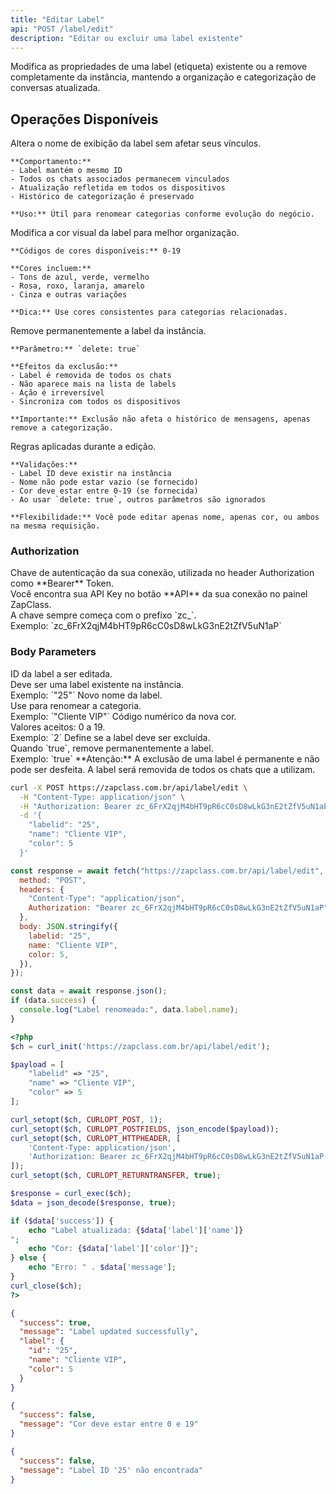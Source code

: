 ```yaml
---
title: "Editar Label"
api: "POST /label/edit"
description: "Editar ou excluir uma label existente"
---
```


Modifica as propriedades de uma label (etiqueta) existente ou a remove completamente da instância, mantendo a organização e categorização de conversas atualizada.

## Operações Disponíveis

<AccordionGroup>
  <Accordion title="Editar Nome" icon="pen">
    Altera o nome de exibição da label sem afetar seus vínculos.

    **Comportamento:**
    - Label mantém o mesmo ID
    - Todos os chats associados permanecem vinculados
    - Atualização refletida em todos os dispositivos
    - Histórico de categorização é preservado

    **Uso:** Útil para renomear categorias conforme evolução do negócio.

  </Accordion>

  <Accordion title="Alterar Cor" icon="palette">
    Modifica a cor visual da label para melhor organização.

    **Códigos de cores disponíveis:** 0-19

    **Cores incluem:**
    - Tons de azul, verde, vermelho
    - Rosa, roxo, laranja, amarelo
    - Cinza e outras variações

    **Dica:** Use cores consistentes para categorias relacionadas.

  </Accordion>

  <Accordion title="Excluir Label" icon="trash">
    Remove permanentemente a label da instância.

    **Parâmetro:** `delete: true`

    **Efeitos da exclusão:**
    - Label é removida de todos os chats
    - Não aparece mais na lista de labels
    - Ação é irreversível
    - Sincroniza com todos os dispositivos

    **Importante:** Exclusão não afeta o histórico de mensagens, apenas remove a categorização.

  </Accordion>

  <Accordion title="Validações e Regras" icon="circle-check">
    Regras aplicadas durante a edição.

    **Validações:**
    - Label ID deve existir na instância
    - Nome não pode estar vazio (se fornecido)
    - Cor deve estar entre 0-19 (se fornecida)
    - Ao usar `delete: true`, outros parâmetros são ignorados

    **Flexibilidade:** Você pode editar apenas nome, apenas cor, ou ambos na mesma requisição.

  </Accordion>
</AccordionGroup>

### Authorization

<ParamField path="api_key" type="string" required>
  Chave de autenticação da sua conexão, utilizada no header Authorization como
  **Bearer** Token. <br />
  Você encontra sua API Key no botão **API** da sua conexão no painel ZapClass. <br />
  A chave sempre começa com o prefixo `zc_`. <br />
  Exemplo: `zc_6FrX2qjM4bHT9pR6cC0sD8wLkG3nE2tZfV5uN1aP`
</ParamField>

### Body Parameters

<ParamField path="labelid" type="string" required>
  ID da label a ser editada. <br />
  Deve ser uma label existente na instância. <br />
  Exemplo: `"25"`
</ParamField>

<ParamField path="name" type="string">
  Novo nome da label. <br />
  Use para renomear a categoria. <br />
  Exemplo: `"Cliente VIP"`
</ParamField>

<ParamField path="color" type="integer">
  Código numérico da nova cor. <br />
  Valores aceitos: 0 a 19. <br />
  Exemplo: `2`
</ParamField>

<ParamField path="delete" type="boolean">
  Define se a label deve ser excluída. <br />
  Quando `true`, remove permanentemente a label. <br />
  Exemplo: `true`
</ParamField>

<Warning>
  **Atenção:** A exclusão de uma label é permanente e não pode ser desfeita. A
  label será removida de todos os chats que a utilizam.
</Warning>

<RequestExample>

```bash cURL
curl -X POST https://zapclass.com.br/api/label/edit \
  -H "Content-Type: application/json" \
  -H "Authorization: Bearer zc_6FrX2qjM4bHT9pR6cC0sD8wLkG3nE2tZfV5uN1aP" \
  -d '{
    "labelid": "25",
    "name": "Cliente VIP",
    "color": 5
  }'
```

```javascript JavaScript
const response = await fetch("https://zapclass.com.br/api/label/edit", {
  method: "POST",
  headers: {
    "Content-Type": "application/json",
    Authorization: "Bearer zc_6FrX2qjM4bHT9pR6cC0sD8wLkG3nE2tZfV5uN1aP",
  },
  body: JSON.stringify({
    labelid: "25",
    name: "Cliente VIP",
    color: 5,
  }),
});

const data = await response.json();
if (data.success) {
  console.log("Label renomeada:", data.label.name);
}
```

```php PHP
<?php
$ch = curl_init('https://zapclass.com.br/api/label/edit');

$payload = [
    "labelid" => "25",
    "name" => "Cliente VIP",
    "color" => 5
];

curl_setopt($ch, CURLOPT_POST, 1);
curl_setopt($ch, CURLOPT_POSTFIELDS, json_encode($payload));
curl_setopt($ch, CURLOPT_HTTPHEADER, [
    'Content-Type: application/json',
    'Authorization: Bearer zc_6FrX2qjM4bHT9pR6cC0sD8wLkG3nE2tZfV5uN1aP'
]);
curl_setopt($ch, CURLOPT_RETURNTRANSFER, true);

$response = curl_exec($ch);
$data = json_decode($response, true);

if ($data['success']) {
    echo "Label atualizada: {$data['label']['name']}
";
    echo "Cor: {$data['label']['color']}";
} else {
    echo "Erro: " . $data['message'];
}
curl_close($ch);
?>
```

</RequestExample>

<ResponseExample>

```json 200
{
  "success": true,
  "message": "Label updated successfully",
  "label": {
    "id": "25",
    "name": "Cliente VIP",
    "color": 5
  }
}
```

```json 400
{
  "success": false,
  "message": "Cor deve estar entre 0 e 19"
}
```

```json 404
{
  "success": false,
  "message": "Label ID '25' não encontrada"
}
```

</ResponseExample>
